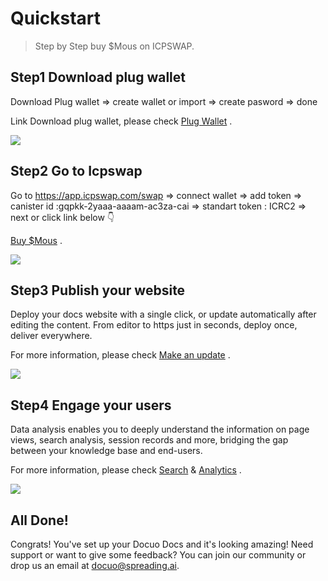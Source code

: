 # Quickstart

> Step by Step buy $Mous on ICPSWAP.

## Step1 Download plug wallet

Download Plug wallet => create wallet or import => create pasword => done

Link Download plug wallet, please check [Plug Wallet](https://plugwallet.ooo/) .

<Frame width="auto" height="auto" >
  <img src="https://tomato-legal-earthworm-400.mypinata.cloud/ipfs/QmUQepAk2d3v2YQh8TR6kpP824om6CTKfx7pHrCGQ8UsFj"  />
</Frame>



## Step2 Go to Icpswap

Go to https://app.icpswap.com/swap => connect wallet => add token => canister id :gqpkk-2yaaa-aaaam-ac3za-cai => standart token : ICRC2 => next or click link below 👇

 [Buy $Mous](https://app.icpswap.com/swap/pro?input=ryjl3-tyaaa-aaaaa-aaaba-cai&output=gqpkk-2yaaa-aaaam-ac3za-cai) .

<Frame width="auto" height="auto" >
  <img src="../docs_image/step2_customizing.png"  />
</Frame>



## Step3 Publish your website

Deploy your docs website with a single click, or update automatically after editing the content. From editor to https just in seconds, deploy once, deliver everywhere.

For more information, please check [Make an update](https://docuo.spreading.io/updating-website/make-an-update) .

<Frame width="auto" height="auto" >
  <img src="https://github.com/spreadingai/spreading-site-template-new/assets/52945445/ea63ff25-dfa4-499b-9602-f15b844ae309"  />
</Frame>



## Step4 Engage your users

Data analysis enables you to deeply understand the information on page views, search analysis, session records and more, bridging the gap between your knowledge base and end-users.

For more information, please check [Search](https://docuo.spreading.io/engaging-users/search) & [Analytics](https://docuo.spreading.io/engaging-users/analytics) .

<Frame width="auto" height="auto" >
  <img src="https://github.com/spreadingai/spreading-site-template-new/assets/52945445/178fa822-4be7-4d7b-9fc2-080d98ad8993"  />
</Frame>

## All Done!
Congrats! You've set up your Docuo Docs and it's looking amazing! Need support or want to give some feedback? You can join our community or drop us an email at docuo@spreading.ai.
